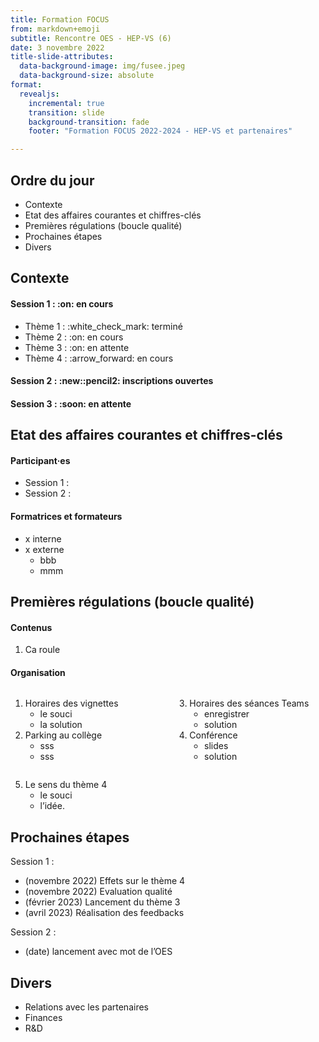 ```yaml
---
title: Formation FOCUS
from: markdown+emoji
subtitle: Rencontre OES - HEP-VS (6)
date: 3 novembre 2022
title-slide-attributes: 
  data-background-image: img/fusee.jpeg
  data-background-size: absolute
format:
  revealjs:
    incremental: true
    transition: slide
    background-transition: fade
    footer: "Formation FOCUS 2022-2024 - HEP-VS et partenaires"

---
```



## Ordre du jour {background-color="black" background-image="img/fusee.jpeg" background-size="absolute" background-opacity="0.5"}

- Contexte
- Etat des affaires courantes et chiffres-clés
- Premières régulations (boucle qualité)
- Prochaines étapes
- Divers

## Contexte {background-color="black" background-image="img/fusee.jpeg" background-size="absolute" background-opacity="0.5"}

#### Session 1 : :on: en cours

- Thème 1 : :white_check_mark: terminé
- Thème 2 : :on: en cours
- Thème 3 : :on: en attente
- Thème 4 : :arrow_forward: en cours

#### Session 2 : :new::pencil2: inscriptions ouvertes

#### Session 3 : :soon: en attente

## Etat des affaires courantes et chiffres-clés {background-color="black" background-image="img/fusee.jpeg" background-size="absolute" background-opacity="0.5"}

#### Participant·es

- Session 1 :
- Session 2 : 

#### Formatrices et formateurs

- x interne
- x externe
    - bbb
    - mmm

## Premières régulations (boucle qualité) {background-color="black" background-image="img/fusee.jpeg" background-size="absolute" background-opacity="0.5"}

#### Contenus

1. Ca roule

#### Organisation

:::: {.columns}

::: {.column width="50%"}
1. Horaires des vignettes
    - le souci
    - la solution
    
2. Parking au collège
    - sss
    - sss
:::

::: {.column width="50%"}

3. Horaires des séances Teams
    - enregistrer
    - solution
    
4. Conférence 
    - slides
    - solution
:::

::::

5. Le sens du thème 4
    - le souci
    - l'idée.


## Prochaines étapes {background-color="black" background-image="img/fusee.jpeg" background-size="absolute" background-opacity="0.5"}

Session 1 :

- (novembre 2022) Effets sur le thème 4
- (novembre 2022) Evaluation qualité
- (février 2023) Lancement du thème 3
- (avril 2023) Réalisation des feedbacks

Session 2 : 

- (date) lancement avec mot de l'OES

## Divers {background-color="black" background-image="img/fusee.jpeg" background-size="absolute" background-opacity="0.5"}

- Relations avec les partenaires
- Finances
- R&D

<!-- ## Crédits {background-color="black" background-image="img/fusee.jpeg" background-size="absolute" background-opacity="0.5"} -->

